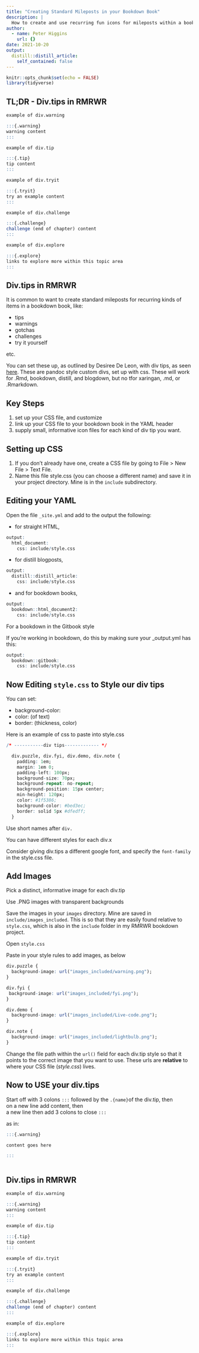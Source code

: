 ```yaml
---
title: "Creating Standard Mileposts in your Bookdown Book"
description: |
  How to create and use recurring fun icons for mileposts within a bookdown book.
author:
  - name: Peter Higgins
    url: {}
date: 2021-10-20
output:
  distill::distill_article:
    self_contained: false
---
```



```r
knitr::opts_chunk$set(echo = FALSE)
library(tidyverse)
```

## TL;DR - Div.tips in RMRWR

``` r
example of div.warning

:::{.warning}
warning content 
:::
```

``` r
example of div.tip

:::{.tip}
tip content 
:::
```

``` r
example of div.tryit

:::{.tryit}
try an example content 
:::
```

``` r
example of div.challenge

:::{.challenge}
challenge (end of chapter) content 
:::
```

``` r
example of div.explore

:::{.explore}
links to explore more within this topic area
:::
```

## Div.tips in RMRWR

It is common to want to create standard mileposts for recurring kinds of items in a bookdown book, like:

- tips
- warnings
- gotchas
- challenges
- try it yourself

etc.

You can set these up, as outlined by Desiree De Leon, with div tips, as seen [here](https://desiree.rbind.io/post/2019/making-tip-boxes-with-bookdown-and-rmarkdown/). These are pandoc style custom divs, set up with css. These will work for .Rmd, bookdown, distill, and blogdown, but no tfor xaringan, .md, or .Rmarkdown. 


## Key Steps
1. set up your CSS file, and customize
2. link up your CSS file to your bookdown book in the YAML header
3. supply small, informative icon files for each kind of div tip you want.

## Setting up CSS
1. If you don’t already have one, create a CSS file by going to File > New File > Text File.
2. Name this file style.css (you can choose a different name) and save it in your project directory. Mine is in the `include` subdirectory.

## Editing your YAML

Open the file `_site.yml` and add to the output the following:

- for straight HTML, 

``` r
output: 
  html_document: 
    css: include/style.css 
```

- for distill blogposts, 

``` r
output: 
  distill::distill_article:
    css: include/style.css
```

- and for bookdown books, 

``` r
output: 
  bookdown::html_document2:
    css: include/style.css 
```

For a bookdown in the Gitbook style

If you’re working in bookdown, do this by making sure your _output.yml has this:

``` r
output: 
  bookdown::gitbook:
    css: include/style.css
```

## Now Editing `style.css` to Style our div tips
You can set:

- background-color:
- color: (of text)
- border: (thickness, color)

Here is an example of css to paste into style.css

``` r
/* -----------div tips------------- */

  div.puzzle, div.fyi, div.demo, div.note {
    padding: 1em;
    margin: 1em 0;
    padding-left: 100px;
    background-size: 70px;
    background-repeat: no-repeat;
    background-position: 15px center;
    min-height: 120px;
    color: #1f5386;
    background-color: #bed3ec;
    border: solid 5px #dfedff;
  }
```

Use short names after `div.`

You can have different styles for each div.x

Consider giving div.tips a different google font, and specify the `font-family` in the style.css file.

## Add Images

Pick a distinct, informative image for each div.tip

Use .PNG images with transparent backgrounds

Save the images in your `images` directory. Mine are saved in
`include/images_included`. This is so that they are easily found relative to `style.css`, which is also in the `include` folder in my RMRWR bookdown project.

Open  `style.css`

Paste in your style rules to add images, as below

``` r
div.puzzle {
  background-image: url("images_included/warning.png");
}

div.fyi {
 background-image: url("images_included/fyi.png");
}

div.demo {
  background-image: url("images_included/Live-code.png");
}

div.note {
  background-image: url("images_included/lightbulb.png");
}
```

Change the file path within the `url()` field for each div.tip style so that it points to the correct image that you want to use. These urls are **relative** to where your CSS file (_style.css_) lives.

## Now to USE your div.tips

Start off with 3 colons `:::` followed by the `.{name}`of the div.tip, then <br> on a new line add content, then <br> a new line then add 3 colons to close
`:::`

as in:

``` r
:::{.warning}

content goes here

:::
  
```

## Div.tips in RMRWR

``` r
example of div.warning

:::{.warning}
warning content 
:::
```

``` r
example of div.tip

:::{.tip}
tip content 
:::
```

``` r
example of div.tryit

:::{.tryit}
try an example content 
:::
```

``` r
example of div.challenge

:::{.challenge}
challenge (end of chapter) content 
:::
```

``` r
example of div.explore

:::{.explore}
links to explore more within this topic area
:::
```